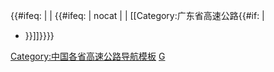 {{Navbox
|name   = 广东省高速公路
|title  = [[广东高速公路|<span style="color:white;">广东省高速公路</span>]]
|titlestyle = background:#008000; color:white;
|groupstyle = background:#008000; color:white; text-align:center;
|belowstyle = background:#008000; color:white; text-align:left;
|listclass=hlist
|style = width:{{{width|100%}}}
|state  = collapsed
|group1 = [[中华人民共和国国家高速公路网|<span style="color:white;">国家高速</span>]]<br />[[File:China Expwy GXX sign no name.svg|45px]]</span>
|list1  =
 {{Navbox|child
|groupstyle = background:#008000; color:white; text-align:left; width:11em;
|liststyle = width:auto; text-align:left
  |group1 = {{China Expwy Name|G4|[[京港澳高速公路|<span style="color:white;"> 京港澳高速</span>]]}}
  |list1  = 
* [[京珠北高速公路|京珠北高速]]
* [[广韶高速公路|广韶高速]]
* [[广州北二环高速公路|广州北二环高速（太和—火村）]]
* [[广深高速公路|广深高速]]
  |group2 = {{China Expwy Name|G0421|[[许广高速公路|<span style="color:white;"> 许广高速</span>]]}}
  |list2 = 
* [[清连高速公路|清连高速]]
* [[广清高速公路|广清高速]]
  |group3 = {{China Expwy Name|G0422|[[武深高速公路|<span style="color:white;"> 武深高速</span>]]}}
  |list3  = 
* [[仁深高速公路|仁深高速]]
** [[仁新高速公路|仁新高速]]
** [[大广高速公路粤境段|大广粤境段高速（永兴－会前）]]
** [[新博高速公路|新博高速]]
** [[博深高速公路|博深高速]]
** [[盐排高速公路|盐排高速]]
  |group4 = {{China Expwy Name|G0423|[[乐广高速公路|<span style="color:white;"> 乐广高速</span>]]}}
  |list4 = 
* [[乐广高速公路|乐广高速]]
  |group5 = {{China Expwy Name|G0425|[[广澳高速公路|<span style="color:white;"> 广澳高速</span>]]}}
  |list5 = 
* [[广州东二环高速公路|广州东二环高速]]
* [[广珠北线高速公路|广珠北线高速]]
* [[广珠东线高速公路|广珠东线高速]]
* [[西部沿海高速公路|西部沿海高速（金鼎－月环）]]
* [[西部沿海高速公路|月环支线（月环－南屏）]]
  |group6 = {{China Expwy Name|G15|[[沈海高速公路|<span style="color:white;"> 沈海高速</span>]]}}
  |list6 = 
* [[汕汾高速公路|汕汾高速]]
* [[汕头海湾大桥]]
* [[深汕高速公路|深汕高速]]
* [[惠盐高速公路|惠盐高速（金钱坳－荷坳）]]
* [[机荷高速公路|机荷高速]]
* [[广深高速公路|广深高速（鹤州－火村）]]
* [[广州北二环高速公路|广州北二环高速]]
* [[广州西二环高速公路|广州西二环高速]]
* [[佛开高速公路|佛开高速（九江－开平）]]
* [[开阳高速公路|开阳高速]]
* [[阳茂高速公路|阳茂高速]]
* [[茂湛高速公路|茂湛高速]]
* [[湛徐高速公路|湛徐高速]]
* [[湛徐高速徐闻港支线|徐闻港支线]]
  |group7 = {{China Expwy Name|G1508|[[广州绕城高速公路|<span style="color:white;"> 广州绕城高速]]}}
  |list7 = 
* [[广州东二环高速公路|广州东二环高速]]
* [[广州西二环高速公路|广州西二环高速]]
* [[广州南二环高速公路|广州南二环高速]]
* [[广州北二环高速公路|广州北二环高速]]
  |group8 = {{China Expwy Name|G1523|[[甬莞高速公路|<span style="color:white;"> 甬莞高速</span>]]}}
  |list8 = 
* [[潮莞高速公路|潮莞高速]]
** [[虎岗高速公路|虎岗高速（谢岗－大有园）]]
  |group9 = {{China Expwy Name|G25|[[长深高速公路|<span style="color:white;"> 长深高速]]}}
  |list9 = 
* [[天汕高速公路|天汕高速]]
* [[梅州环城高速公路|梅州环城高速（城东－程江）]]
* [[梅河高速公路|梅河高速]]
* [[河龙高速公路|河龙高速]]
* [[粤赣高速公路|粤赣高速（热水－埔前）]]
* [[惠河高速公路|惠河高速]]
* [[惠盐高速公路|惠盐高速（平南－荷坳）]]
* [[机荷高速公路|机荷高速（荷坳－排榜）]]
* [[盐排高速公路|盐排高速]]
  |group10 = {{China Expwy Name|G2518|[[深岑高速公路|<span style="color:white;"> 深岑高速]]}}
  |list10 = 
* [[深中通道]]
* [[中开高速公路|中开高速（横门－火炬西）]]
* [[广珠东线高速公路|广珠东线高速（火炬西—新隆）]]
* [[中江高速公路|中江高速]]
* [[江鹤高速公路|江鹤高速]]
* [[江罗高速公路|江罗高速]]
* [[云岑高速公路|云岑高速（莫村－榃滨省界）]]
  |group11 = {{China Expwy Name|G35|[[济广高速公路|<span style="color:white;"> 济广高速</span>]]}}
  |list11 =
* [[平兴高速公路|平兴高速]]
* [[兴华高速公路|兴华高速]]
* [[汕湛高速公路揭博段|汕湛高速（樟树塘- 石坝北）]]
* [[惠河高速公路|惠河高速（石坝北－小金口）]]
* [[广惠高速公路|广惠高速（小金口－萝岗）]]
  |group12 = {{China Expwy Name|G45|[[大广高速公路|<span style="color:white;"> 大广高速</span>]]}}
  |list12 = 
* [[大广高速公路粤境段|大广粤境段高速]]
* [[街北高速公路|街北高速]]
* [[广州机场高速公路|广州机场高速（机场北－蚌湖）]]
  |group13 = {{China Expwy Name|G4511|[[龙河高速公路|<span style="color:white;"> 龙河高速</span>]]}}
  |list13 = 
* [[粤赣高速公路|粤赣高速（粤赣－热水）]]
  |group14 = {{China Expwy Name|G55|[[二广高速公路|<span style="color:white;"> 二广高速</span>]]}}
  |list14 = 
* [[连怀高速公路|连怀高速]]
* [[广贺高速公路|广贺高速（鹤塘－云东海）]]
* [[广三高速公路|广三高速（云东海－小塘）]]
  |group15 = {{China Expwy Name|G6011|[[南韶高速公路|<span style="color:white;"> 南韶高速</span>]]}}
  |list15 = 
* [[韶赣高速公路|韶赣高速]]
  |group16 = {{China Expwy Name|G65|[[包茂高速公路|<span style="color:white;"> 包茂高速</span>]]}}
  |list16 = 
* [[包头至茂名粤境段高速公路|包茂粤境段高速]]
  |group17 = {{China Expwy Name|G75|[[兰海高速公路|<span style="color:white;"> 兰海高速</span>]]}}
  |list17 = 
* [[渝湛高速公路|渝湛高速（粤西－东坡岭）]]
* [[湛徐高速公路|湛徐高速]]
* [[湛徐高速徐闻港支线|徐闻港支线]]
  |group18 = {{China Expwy Name|G78|[[汕昆高速公路|<span style="color:white;"> 汕昆高速</span>]]}}
  |list18 = 
* [[汕梅高速公路|汕梅高速（外砂－畲江）]]
* [[兴畲高速公路|兴畲高速]]
* [[梅河高速公路|梅河高速（兴宁－龙川西）]]
* [[龍懷高速公路|龍懷高速]]
* [[广贺高速公路|广贺高速（鹤塘－岗坪）]]
  |group19 = {{China Expwy Name|G80|[[广昆高速公路|<span style="color:white;"> 广昆高速</span>]]}}
  |list19 = 
* [[广肇高速公路|广肇高速]]
* [[广梧高速公路|广梧高速（马安－平台）]]
  |group20 = {{China Expwy Name|G94|[[珠江三角洲地区环线高速公路|<span style="color:white;"> 珠三角环线高速</span>]]}}
  |list20 = 
* [[梅观高速公路|梅观高速]]
* [[莞深高速公路|莞深高速]]
* [[广州北三环高速公路|广州北三环高速]]
* [[广州机场高速公路|广州机场高速（花山－北兴）]]
* [[肇花高速公路|肇花高速]]
* [[江肇高速公路|江肇高速]]
* [[江鹤高速公路|江鹤高速（四村－莲花山）]]
* [[中江高速公路|中江高速（东升－四村）]]
* [[广珠西线高速公路|广珠西线高速（月环－东升）]]
* [[西部沿海高速公路|西部沿海高速（南屏－月环）]]
* [[港珠澳大橋]]
  |group21 = {{China Expwy Name|G9411|[[莞佛高速公路|<span style="color:white;"> 莞佛高速</span>]]}}
  |list21 = 
* [[虎岗高速公路|虎岗高速（大有园－虎门）]]
* [[广深高速公路|广深高速（五点梅－太平）]]
* [[虎门大桥]]
* [[广珠北线高速公路|广珠北线高速]]
* [[广州南二环高速公路|广州南二环高速]]
* [[广州西二环高速公路|广州西二环高速（九江－大岗）]]
* [[广明高速公路|广明高速（大岗－高明）]]
}}
{{nowrap end}}
|group2 = <span style="color:white;">粤高速</span><br/>[[File:Guangdong_Expwy_SXX_sign_no_name.svg|45px]]
|list2  =
 {{Navbox|child
  |groupstyle =background:#008000; color:white; text-align:left; width:11em;
  |liststyle = width:auto; text-align:left
  |group1 = 环线
  |list1  = 
* {{China Expwy Name|S81|[[广州环城高速公路|广州环城高速]]|P=Guangdong}}
* {{China Expwy Name|S84|[[韶关北环高速公路|韶关北环高速]]|P=Guangdong}}
* {{China Expwy Name|S85|[[潮汕环线高速公路|潮汕环线高速]]|P=Guangdong}}
* {{China Expwy Name|S86|[[深圳外环高速公路|深圳外环高速]]|P=Guangdong}}  
  |group2 = 射线
  |list2 = 
* {{China Expwy Name|S1|[[广连高速公路|广连高速]]|P=Guangdong}}
**[[广州机场第二高速公路|广州机场第二高速]]
* {{China Expwy Name|S2|[[广河高速公路|广河高速]]|P=Guangdong}}
* {{China Expwy Name|S3|[[广深沿江高速公路|广深沿江高速]]|P=Guangdong}}
* {{China Expwy Name|S4|[[华南快速]]|P=Guangdong}}
* {{China Expwy Name|S5|[[广台高速公路|广台高速]]（包括廣明高速公路、高恩高速公路）|P=Guangdong}}
* {{China Expwy Name|S6|[[广龙高速公路|广龙高速]]|P=Guangdong}}
**[[南沙大桥]]
**[[番莞高速公路|番莞高速]]
**[[河惠莞高速公路|河惠莞高速]]
* {{China Expwy Name|S8|[[广佛肇高速公路|广佛肇高速]]|P=Guangdong}}
** [[华南快速路|华南快速三期]]
** [[凤凰山隧道 (广佛肇高速公路)|凤凰山隧道]]
  |group3 = 横线
  |list3  = 
* {{China Expwy Name|S10|[[雄信高速公路|雄信高速]]|P=Guangdong}}
* {{China Expwy Name|S12|[[梅龙高速公路|梅龙高速]]|P=Guangdong}}
* {{China Expwy Name|S14|[[汕湛高速公路|汕湛高速]]|P=Guangdong}}
* {{China Expwy Name|S16|[[佛清从高速公路|佛清从高速]]|P=Guangdong}} 
**[[佛山一环高速公路|佛山一环高速（官窑—罗格）]]
**[[派街高速公路|派街高速]]
* {{China Expwy Name|S18|[[花莞高速公路|花莞高速]]|P=Guangdong}}
* {{China Expwy Name|S20|[[广中江高速公路|广中江高速]]|P=Guangdong}}
* {{China Expwy Name|S22|[[惠塘高速公路|惠塘高速]]|P=Guangdong}}
* {{China Expwy Name|S24|[[莞中高速公路|莞中高速]]|P=Guangdong}}
* {{China Expwy Name|S26|[[中阳高速公路|中阳高速]]|P=Guangdong}}
**[[中开高速公路|中开高速]]
* {{China Expwy Name|S28|[[水官高速公路|水官高速]]|P=Guangdong}}
* {{China Expwy Name|S30|[[惠深沿海高速公路|惠深沿海高速]]|P=Guangdong}}
**[[东部沿海高速公路|深圳东部沿海高速]]
**[[盐坝高速]]
* {{China Expwy Name|S32|[[西部沿海高速公路|西部沿海高速]]|P=Guangdong}}
* {{China Expwy Name|S34|[[香海高速公路|香海高速]]|P=Guangdong}}
* {{China Expwy Name|S36|[[珠台高速公路|珠台高速]]|P=Guangdong}}
* {{China Expwy Name|S38|[[金海高速公路|金海高速]]|P=Guangdong}}
* {{China Expwy Name|S40|[[罗信高速公路|罗信高速]]|P=Guangdong}}
* {{China Expwy Name|S42|[[化廉高速公路|化廉高速]]|P=Guangdong}}
* {{China Expwy Name|S46|[[吴湛高速公路|吴湛高速]]|P=Guangdong}}
* {{China Expwy Name|S50|[[东雷高速公路|东雷高速]]|P=Guangdong}}
* {{China Expwy Name|S60|[[连贺高速公路|连贺高速]]|P=Guangdong}}
* {{China Expwy Name|S66|[[梅平高速公路|梅平高速]]|P=Guangdong}}
* {{China Expwy Name|S68|[[大丰华高速公路|大丰华高速]]|P=Guangdong}}
* {{China Expwy Name|S76|[[黄榄快速干线|黄榄快速]]|P=Guangdong}}
*  {{China Expwy Name|S78|[[南中高速公路|南中高速]]|P=Guangdong}}
  |group4 = 纵线　   　
  |list4  = 
* {{China Expwy Name|S11|[[大潮高速公路|大潮高速]]|P=Guangdong}}
* {{China Expwy Name|S13|[[揭惠高速公路|揭惠高速]]|P=Guangdong}}
* {{China Expwy Name|S15|[[广佛高速公路|广佛高速]]|P=Guangdong}}
**[[广深高速公路|广深高速（广氮—火村）]]
**[[广州环城高速|广州环城高速北环段]]
**[[广佛高速]]
**[[佛开高速公路|佛开高速（谢边—九江）]]
* {{China Expwy Name|S17|[[潮惠高速公路|揭普惠高速]]|P=Guangdong}}
* {{China Expwy Name|S19|[[梅汕高速公路|梅汕高速]]|P=Guangdong}}
* {{China Expwy Name|S21|[[广惠高速公路|广惠高速]]|P=Guangdong}}
* {{China Expwy Name|S23|[[惠澳高速公路|惠澳高速]]|P=Guangdong}}
* {{China Expwy Name|S27|[[韶惠高速公路|韶惠高速]]|P=Guangdong}}
* {{China Expwy Name|S29|[[从莞深高速公路|从莞深高速]]|P=Guangdong}}
**[[清平高速]]
* {{China Expwy Name|S31|[[龙大高速公路|龙大高速]]|P=Guangdong}}
* {{China Expwy Name|S33|[[南光高速公路|南光高速]]|P=Guangdong}}
* {{China Expwy Name|S37|[[莲花山通道]]|P=Guangdong}}
* {{China Expwy Name|S39|[[东新高速公路|东新高速]]|P=Guangdong}}
* {{China Expwy Name|S41|[[广州机场高速公路|广州机场高速]]|P=Guangdong}}
* {{China Expwy Name|S43|[[广珠西线高速公路|广珠西线高速]]|P=Guangdong}}
* {{China Expwy Name|S47|[[广佛江珠高速公路|广佛江珠高速]]|P=Guangdong}}
**[[佛江高速公路|佛江高速]]
**[[江珠高速公路|江珠高速]]
* {{China Expwy Name|S49|[[新台高速公路|新台高速]]|P=Guangdong}}
* {{China Expwy Name|S51|[[罗阳高速公路|罗阳高速]]|P=Guangdong}}
* {{China Expwy Name|S55|[[广三高速公路|广三高速]]|P=Guangdong}}
* {{China Expwy Name|S59|[[怀阳高速公路|怀阳高速]]|P=Guangdong}}
* {{China Expwy Name|S61|[[茂名港高速公路|茂名港高速]]|P=Guangdong}}
* {{China Expwy Name|S63|[[玉湛高速公路|玉湛高速]]|P=Guangdong}}
* {{China Expwy Name|S73|[[南沙港快速路]]|P=Guangdong}}  
* {{China Expwy Name|S77|[[中山东部外环高速公路|中山东部外环高速]]|P=Guangdong}}
* {{China Expwy Name|S79|[[银洲湖高速公路|银洲湖高速]]|P=Guangdong}}
  |group5 = 支线
  |list5  =  
* {{China Expwy Name|S1211|[[梅龙高速梅州东联络线|梅州东线]]|P=Guangdong}}
* {{China Expwy Name|S3211|[[西部沿海高速珠海机场支线|珠海机场高速]]|P=Guangdong}}
* {{China Expwy Name|S3213|[[西部沿海高速高栏港支线|高栏港支线]]|P=Guangdong}}
* {{China Expwy Name|S3218|[[西部沿海高速阳江南联络线|阳江南线]]|P=Guangdong}}
* {{China Expwy Name|S4711|[[广佛江珠高速小榄联络线|小榄联络线]]|P=Guangdong}}
* {{China Expwy Name|S6311|[[玉湛高速湛江北支线|湛江北支线]]|P=Guangdong}}
* {{China Expwy Name|S7811|[[南中高速万顷沙联络线|万顷沙联络线]]|P=Guangdong}}
* {{China Expwy Name|S8111|[[新化快速路]]|P=Guangdong}}
* {{China Expwy Name|S8511|[[潮汕环线高速揭阳联络线|揭阳联络线]]|P=Guangdong}}
* {{China Expwy Name|S9911|[[甬莞高速潮州东联络线|潮州东线]]|P=Guangdong}}
* {{China Expwy Name|S9912|[[沈海高速潮安联络线|潮安联络线]]|P=Guangdong}}
* {{China Expwy Name|S9915|[[沈海高速海丰西联络线|海丰西线]]|P=Guangdong}}
* {{China Expwy Name|S9917|[[武深高速始兴东联络线|始兴东线]]|P=Guangdong}}
* {{China Expwy Name|S9918|[[常虎高速虎门港联络线|虎门港高速]]|P=Guangdong}}
* {{China Expwy Name|S9919|[[广澳高速珠海支线|珠海支线]]|P=Guangdong}}
* {{China Expwy Name|S9925|[[长深高速惠州支线|惠州支线]]|P=Guangdong}}
* {{China Expwy Name|S9955|[[二广高速连山联络线|连山联络线]]|P=Guangdong}}
* {{China Expwy Name|S9975|[[兰海高速湛江支线|湛江支线]]|P=Guangdong}}
}}

|group3 = 无编号的高速公路
|list3 =
{{Navbox|child
  |groupstyle =background:#008000; color:white; text-align:left; width:11em;
  |liststyle = width:auto; text-align:left
 |group1 =
 |list1 =
* [[东部过境高速]]
}}
|below  = <!--参考资料：[http://www.gdcd.gov.cn/gssyzn/20100702135253234_1.shtml <span style="color:white">国家高速公路粤境段路线走向及编号</span>]<br>[http://zfxxgk.ndrc.gov.cn/Attachment/%E5%9B%BD%E5%AE%B6%E5%85%AC%E8%B7%AF%E7%BD%91%E8%A7%84%E5%88%92(2013%E5%B9%B4-2030%E5%B9%B4).pdf <span style="color:white">国家公路网规划（2013 年-2030年） </span>]<br>{{cite journal|title=不仅仅是扩容|journal=中国公路|author=刘传雷|year=2013|volume=13}}-->
{{中国各省高速公路模板}}
}}<includeonly>{{#ifeq: {{NAMESPACE}} | {{NS:0}} | {{#ifeq: {{{1|}}} | nocat | | [[Category:广东省高速公路{{#if:{{{catIdx|}}} |
*{{{catIdx|}}} }}]]}}}}</includeonly><noinclude>
[[Category:中国各省高速公路导航模板]]
[[Category:中国高速公路模板|G]]
</noinclude>